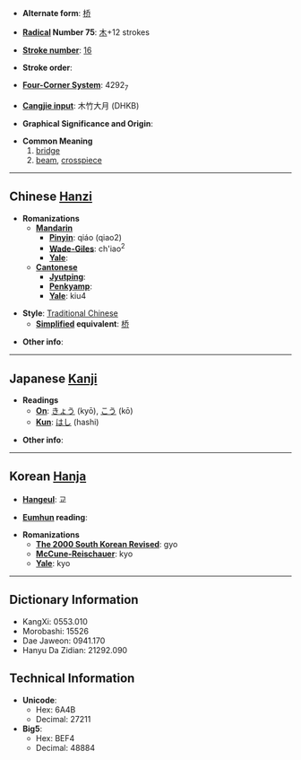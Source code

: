 * '''Alternate form''': [[桥]]

* '''[[Wiktionary:Chinese radical index| Radical]] Number 75''': [[Wiktionary:Chinese radical index 木|木]]+12 strokes

* '''[[Wiktionary:Chinese total strokes index|Stroke number]]''': [[Wiktionary:Chinese total strokes index 16|16]]

* '''Stroke order''': 

* '''[[Wiktionary:Chinese four corner index|Four-Corner System]]''': 4292<sub>7</sub>

* '''[[Wiktionary:Chinese Cangjie index|Cangjie input]]''': 木竹大月 (DHKB)

* '''Graphical Significance and Origin''': 

* '''Common Meaning'''
*#[[bridge]]
*# [[beam]], [[crosspiece]]

----

== Chinese [[Hanzi]] ==

* '''Romanizations'''
** '''[[Mandarin]]'''
*** '''[[Pinyin]]''': qiáo (qiao2)
*** '''[[Wade-Giles]]''': ch'iao<sup>2</sup>
*** '''[[Yale]]''': 
** '''[[Cantonese]]'''
*** '''[[Jyutping]]''':
*** '''[[Penkyamp]]''': 
*** '''[[Yale]]''': kiu4

* '''Style''': [[Traditional Chinese]] 
** '''[[Simplified Chinese|Simplified]] equivalent''': [[桥]]

* '''Other info''': 

----

== Japanese [[Kanji]] ==

* '''Readings'''
** '''[[On]]''': [[きょう]] (kyō), [[こう]] (kō)
** '''[[Kun]]''': [[はし]] (hashi)

* '''Other info''':  

----

== Korean [[Hanja]] ==

* '''[[Hangeul]]''': 교

* '''[[Eumhun]] reading''': 

* '''Romanizations'''
** '''[[The 2000 South Korean Revised Romanization|The 2000 South Korean Revised]]''': gyo
** '''[[McCune-Reischauer]]''': kyo
** '''[[Yale]]''': kyo

----

== Dictionary Information ==

* KangXi: 0553.010
* Morobashi: 15526
* Dae Jaweon: 0941.170
* Hanyu Da Zidian: 21292.090

== Technical Information ==

* '''Unicode''':
** Hex: 6A4B
** Decimal: 27211
* '''Big5''':
** Hex: BEF4
** Decimal: 48884